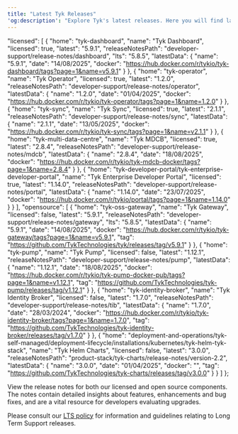 ```yaml
---
title: "Latest Tyk Releases"
'og:description': "Explore Tyk's latest releases. Here you will find latest releases and access to docker images and release notes for all our platforms."
---
```


  "licensed": [
    {
      "home": "tyk-dashboard",
      "name": "Tyk Dashboard",
      "licensed": true,
      "latest": "5.9.1",
      "releaseNotesPath": "developer-support/release-notes/dashboard",
      "lts": "5.8.5",
      "latestData": {
        "name": "5.9.1",
        "date": "14/08/2025",
        "docker": "https://hub.docker.com/r/tykio/tyk-dashboard/tags?page=1&name=v5.9.1"
      }
    },
    {
      "home": "tyk-operator",
      "name": "Tyk Operator",
      "licensed": true,
      "latest": "1.2.0",
      "releaseNotesPath": "developer-support/release-notes/operator",
      "latestData": {
        "name": "1.2.0",
        "date": "01/04/2025",
        "docker": "https://hub.docker.com/r/tykio/tyk-operator/tags?page=1&name=1.2.0"
      }
    },
    {
      "home": "tyk-sync",
      "name": "Tyk Sync",
      "licensed": true,
      "latest": "2.1.1",
      "releaseNotesPath": "developer-support/release-notes/sync",
      "latestData": {
        "name": "2.1.1",
        "date": "13/05/2025",
        "docker": "https://hub.docker.com/r/tykio/tyk-sync/tags?page=1&name=v2.1.1"
      }
    },
    {
      "home": "tyk-multi-data-centre",
      "name": "Tyk MDCB",
      "licensed": true,
      "latest": "2.8.4",
      "releaseNotesPath": "developer-support/release-notes/mdcb",
      "latestData": {
        "name": "2.8.4",
        "date": "18/08/2025",
        "docker": "https://hub.docker.com/r/tykio/tyk-mdcb-docker/tags?page=1&name=2.8.4"
      }
    },
    {
      "home": "tyk-developer-portal/tyk-enterprise-developer-portal",
      "name": "Tyk Enterprise Developer Portal",
      "licensed": true,
      "latest": "1.14.0",
      "releaseNotesPath": "developer-support/release-notes/portal",
      "latestData": {
        "name": "1.14.0",
        "date": "23/07/2025",
        "docker": "https://hub.docker.com/r/tykio/portal/tags?page=1&name=1.14.0"
      }
    }
  ],
  "opensource": [
    {
      "home": "tyk-oss-gateway",
      "name": "Tyk Gateway",
      "licensed": false,
      "latest": "5.9.1",
      "releaseNotesPath": "developer-support/release-notes/gateway",
      "lts": "5.8.5",
      "latestData": {
        "name": "5.9.1",
        "date": "14/08/2025",
        "docker": "https://hub.docker.com/r/tykio/tyk-gateway/tags?page=1&name=v5.9.1",
        "tag": "https://github.com/TykTechnologies/tyk/releases/tag/v5.9.1"
      }
    },
    {
      "home": "tyk-pump",
      "name": "Tyk Pump",
      "licensed": false,
      "latest": "1.12.1",
      "releaseNotesPath": "developer-support/release-notes/pump",
      "latestData": {
        "name": "1.12.1",
        "date": "18/08/2025",
        "docker": "https://hub.docker.com/r/tykio/tyk-pump-docker-pub/tags?page=1&name=v1.12.1",
        "tag": "https://github.com/TykTechnologies/tyk-pump/releases/tag/v1.12.1"
      }
    },
    {
      "home": "tyk-identity-broker",
      "name": "Tyk Identity Broker",
      "licensed": false,
      "latest": "1.7.0",
      "releaseNotesPath": "developer-support/release-notes/tib",
      "latestData": {
        "name": "1.7.0",
        "date": "28/03/2024",
        "docker": "https://hub.docker.com/r/tykio/tyk-identity-broker/tags?page=1&name=1.7.0",
        "tag": "https://github.com/TykTechnologies/tyk-identity-broker/releases/tag/v1.7.0"
      }
    },
    {
      "home": "deployment-and-operations/tyk-self-managed/deployment-lifecycle/installations/kubernetes/tyk-helm-tyk-stack",
      "name": "Tyk Helm Charts",
      "licensed": false,
      "latest": "3.0.0",
      "releaseNotesPath": "product-stack/tyk-charts/release-notes/version-2.2",
      "latestData": {
        "name": "3.0.0",
        "date": "01/04/2025",
        "docker": "",
        "tag": "https://github.com/TykTechnologies/tyk-charts/releases/tag/v3.0.0"
      }
    }
  ]
};


View the release notes for both our licensed and open source components. The notes contain detailed insights about features, enhancements and bug fixes, and are a vital resource for developers evaluating upgrades.

Please consult our [LTS policy](/nightly/developer-support/release-types/long-term-support) for information and guidelines relating to Long Term Support releases.

<ReleaseSummaryComponent releaseData={releaseData} />
